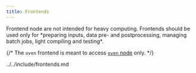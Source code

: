 ```yaml
---
title: Frontends
---
```



<Callout  type="warn" title="Warning">
    Frontend node are not intended for heavy computing. Frontends should be used only for *preparing inputs, data pre- and postprocessing, managing batch jobs, light compiling and testing*.
</Callout>

<FrontendTable/>

{/*
<Callout type="info" title="oven frontend">
    The `oven` frontend is meant to access [`oven` node](../../computing/infrastructure/specific-nodes#oven-node) only.
</Callout>
*/}

<include lang="md">
  ../../include/frontends.md
</include>
